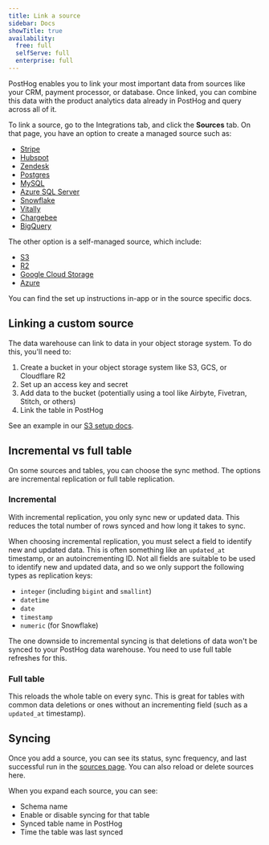 ```yaml
---
title: Link a source
sidebar: Docs
showTitle: true
availability:
  free: full
  selfServe: full
  enterprise: full
---
```


PostHog enables you to link your most important data from sources like your CRM, payment processor, or database. Once linked, you can combine this data with the product analytics data already in PostHog and query across all of it.

To link a source, go to the Integrations tab, and click the **Sources** tab. On that page, you have an option to create a managed source such as:
 
- [Stripe](/docs/cdp/sources/stripe)
- [Hubspot](/docs/cdp/sources/hubspot)
- [Zendesk](/docs/cdp/sources/zendesk)
- [Postgres](/docs/cdp/sources/postgres)
- [MySQL](/docs/cdp/sources/mysql)
- [Azure SQL Server](/docs/cdp/sources/azure-db)
- [Snowflake](/docs/cdp/sources/snowflake)
- [Vitally](/docs/cdp/sources/vitally)
- [Chargebee](/docs/cdp/sources/chargebee)
- [BigQuery](/docs/cdp/sources/bigquery)

The other option is a self-managed source, which include: 

- [S3](/docs/cdp/sources/setup/s3)
- [R2](/docs/cdp/sources/r2)
- [Google Cloud Storage](/docs/cdp/sources/gcs)
- [Azure](/docs/cdp/sources/azure-blob)

You can find the set up instructions in-app or in the source specific docs.


<InboundIpAddresses />

## Linking a custom source

The data warehouse can link to data in your object storage system. To do this, you'll need to:

1. Create a bucket in your object storage system like S3, GCS, or Cloudflare R2
2. Set up an access key and secret
3. Add data to the bucket (potentially using a tool like Airbyte, Fivetran, Stitch, or others)
4. Link the table in PostHog

See an example in our [S3 setup docs](/docs/cdp/sources/s3).

## Incremental vs full table

On some sources and tables, you can choose the sync method. The options are incremental replication or full table replication. 

### Incremental

With incremental replication, you only sync new or updated data. This reduces the total number of rows synced and how long it takes to sync.

When choosing incremental replication, you must select a field to identify new and updated data. This is often something like an `updated_at` timestamp, or an autoincrementing ID. Not all fields are suitable to be used to identify new and updated data, and so we only support the following types as replication keys:
- `integer` (including `bigint` and `smallint`)
- `datetime`
- `date`
- `timestamp`
- `numeric` (for Snowflake)

The one downside to incremental syncing is that deletions of data won't be synced to your PostHog data warehouse. You need to use full table refreshes for this.

### Full table

This reloads the whole table on every sync. This is great for tables with common data deletions or ones without an incrementing field (such as a `updated_at` timestamp).

## Syncing

Once you add a source, you can see its status, sync frequency, and last successful run in the [sources page](https://us.posthog.com/pipeline/sources). You can also reload or delete sources here.

When you expand each source, you can see:

- Schema name
- Enable or disable syncing for that table
- Synced table name in PostHog
- Time the table was last synced

<ProductScreenshot
    imageLight={SettingsLight} 
    imageDark={SettingsDark} 
    alt="Source settings in PostHog" 
    classes="rounded"
  />
